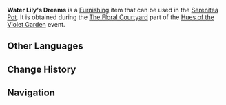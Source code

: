 {{Furnishing Infobox
|id             = 373845
|image          = Item Water Lily's Dreams.png
|category       = Main Flower
|rarity         = 3
|description    = A delicate main flower of Liyue. There is still some time to go before it is in full bloom, but it can bring a sweet and lingering dream.
|event          = Hues of the Violet Garden
|source1        = [[Hues of the Violet Garden/The Floral Courtyard|The Floral Courtyard]] event
}}
'''Water Lily's Dreams''' is a [[Furnishing]] item that can be used in the [[Serenitea Pot]]. It is obtained during the [[Hues of the Violet Garden/The Floral Courtyard|The Floral Courtyard]] part of the [[Hues of the Violet Garden]] event.

==Other Languages==
{{Other Languages
|default_hidden = 1
|en      = Water Lily's Dreams
|zhs     = 泽芝示梦
|zhs_rm  = Zézhī Shìmèng
|zht     = 澤芝示夢
|zht_rm  = Zézhī Shìmèng
|ja      = 夢を示す蓮
|ja_rm   = Yume wo Shimesu Hasu{{Assumed}}
|ko      = 수련의 꿈
|ko_rm   = Suryeon-ui Kkum
|es      = Sueño del estanque
|fr      = Rêve de nénuphar
|ru      = Мечты водяной лилии
|th      = ดอกบัวสื่อฝัน
|th_rm   = 
|vi      = Giấc Mộng Hoa Sen
|de      = Traum vom Teich
|id      = Tangkai Pembangun Mimpi
|pt      = Lírio de Sonho
}}

==Change History==
{{Change History|2.6}}

==Navigation==
{{Furnishing Navbox/Subsystems|curio}}